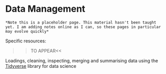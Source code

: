 # Data Management 

```block
*Note this is a placeholder page. This material hasn't been taught yet. I am adding notes online as I can, so these pages in particular may evolve quickly*
```

Specific resources:
  
  >>TO APPEAR<<
  
  Loadings, cleaning, inspecting, merging and summarising data using the [Tidyverse](https://www.tidyverse.org/) library for data science